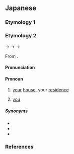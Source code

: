 ==Japanese==

===Etymology 1===
{{ja-kanjitab|yomi=juku|sort=あなた}}
{{ja-see|あなた}}

===Etymology 2===
{{ja-kanjitab|yomi=o|き|ほう}}

{{IPAchar|/kipau/}} → {{IPAchar|/kifau/}} → {{IPAchar|/kifɔː/}} → {{IPAchar|/kihoː/}}

From {{bor|ja|ltc|sort=きほう|-}} {{ltc-l|貴方|id=1,2|noble, superior + side, place, direction}}.

====Pronunciation====
{{ja-pron|yomi=o|きほう|acc=2|acc_ref=DJR|acc2=1|acc2_ref=DJR}}

====Pronoun====
{{ja-pos|pronoun|きほう|hhira=きはう}}

# {{lb|ja|sort=きほう|respectful}} [[your]] [[house]], your [[residence]]
# {{lb|ja|sort=きほう|respectful|men's speech}} [[you]] {{gloss|used to address someone of equal social footing}}

=====Synonyms=====
* {{ja-r|貴公|きこう}}
* {{ja-r|貴殿|きでん}}
* {{ja-r|貴君|きくん}}

===References===
<references/>